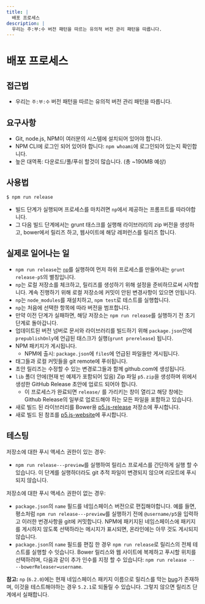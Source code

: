 ```yaml
---
title: |
  배포 프로세스
description: |
  우리는 주:부:수 버전 패턴을 따르는 유의적 버전 관리 패턴을 따릅니다.
---
```

# 배포 프로세스

## 접근법

* 우리는 `주:부:수` 버전 패턴을 따르는 유의적 버전 관리 패턴을 따릅니다.

## 요구사항

* Git, node.js, NPM이 여러분의 시스템에 설치되어 있어야 합니다.
* NPM CLI에 로그인 되어 있어야 합니다: `npm whoami`에 로그인되어 있는지 확인합니다.
* 높은 대역폭: 다운로드/풀/푸쉬 할것이 많습니다. (총 \~190MB 예상)

## 사용법

```shell
$ npm run release
```

* 빌드 단계가 실행되며 프로세스를 마치려면 `np`에서 제공하는 프롬프트를 따라야합니다.
* 그 다음 빌드 단계에서는 grunt 태스크를 실행해 라이브러리의 zip 버전을 생성하고, bower에서 릴리즈 하고, 웹사이트에 해당 레퍼런스를 릴리즈 합니다.

## 실제로 일어나는 일

* `npm run release`는 [`np`](https://www.npmjs.com/package/np)를 실행하여 먼저 하위 프로세스를 만들어내는 `grunt release-p5`의 별칭입니다.
* `np`는 로컬 저장소를 체크하고, 릴리즈를 생성하기 위해 설정을 준비하므로써 시작합니다.
  계속 진행하기 위해 로컬 저장소에 커밋이 안된 변경사항이 있으면 안됩니다.
* `np`는 `node_modules`를 재설치하고, `npm test`로 테스트를 실행합니다.
* `np`는 처음에 선택한 항목에 따라 버전을 범프합니다.
* 만약 이전 단계가 실패하면, 해당 저장소는 `npm run release`를 실행하기 전 초기 단계로 돌아갑니다.
* 업데이트된 버전 넘버로 문서와 라이브러리를 빌드하기 위해 `package.json`안에 `prepublishOnly`에 언급된 태스크가  실행(`grunt prerelease`) 됩니다.
* NPM 패키지가 게시됩니다.
  * NPM에 출시: `package.json`에 `files`에 언급된 파일들만 게시됩니다.
* 태그들과 로컬 커밋들을 git remote에 푸쉬됩니다.
* 초안 릴리즈는 수정할 수 있는 변경로그들과 함께 github.com에 생성됩니다.
* `lib` 폴더 안에(현재 빈 예제가 포함되어 있음) Zip 파일 `p5.zip`을 생성하며 위에서 생성한 GitHub Release 초안에 업로드 되어야 합니다.
  * 이 프로세스가 완료되면 `release/` 를 가리키는 창이 열리고 해당 창에는 Github Release의 일부로 업로드해야 하는 모든 파일을 포함하고 있습니다.
* 새로 빌드 된 라이브러리를 Bower용 [p5.js-release](https://github.com/processing/p5.js-release) 저장소에 푸시합니다.
* 새로 빌드 된 참조를 [p5.js-website](https://github.com/processing/p5.js-website)에 푸시합니다.

## 테스팅

저장소에 대한 푸시 액세스 권한이 있는 경우:

* `npm run release---preview`를 실행하여 릴리스 프로세스를 간단하게 실행 할 수 있습니다. 이 단계를 실행하더라도 git 추적 파일이 변경되지 않으며 리모트에 푸시되지 않습니다.

저장소에 대한 푸시 액세스 권한이 없는 경우:

* `package.json`의 `name` 필드를 네임스페이스 버전으로 편집해야합니다. 예를 들면, 평소처럼 `npm run release---preview`를 실행하기 전에 `@username/p5`을 입력하고 이러한 번경사항을 git에 커밋합니다. NPM에 패키지된 네임스페이스에 패키지를 게시하지 않도록 선택하라는 메시지가 표시되면, 온라인에는 아무 것도 게시되지 않습니다.
* `package.json`의 `name` 필드를 편집 한 경우 `npm run release`로 릴리스의 전체 테스트를 실행할 수 잇습니다. Bower 릴리스와 웹 사이트에 복제하고 푸시할 위치를 선택하려며, 다음과 같이 추가 인수를 지정 할 수 있습니다:
  `npm run release -- --bowerReleaser=username`.

**참고:**  `np` (`6.2.0`)에는 현재 네임스페이스 패키지 이름으로 릴리스를 막는 [bug](https://github.com/sindresorhus/np/issues/508)가 존재하며, 이것을 테스트해야하는 경우 `5.2.1`로 되돌릴 수 있습니다. 그렇지 않으면 릴리즈 단계에서 실패합니다.
